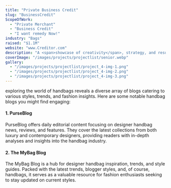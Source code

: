 ```yaml
---
title: "Private Business Credit"
slug: "BusinessCredit"
ScopeOfWork: 
  - "Private Merchant"
  - "Business Credit"
  - "I want remedy Now!"
industry: "Bags"
raised: "$1.1M"
website: "www.Creditor.com"
description: "A <span>showcase of creativity</span>, strategy, and results explore the projects that define us."
coverImage: "/images/projects/projectlist/senior.webp"
gallery:
  - "/images/projects/projectlist/project_4-img-1.png"
  - "/images/projects/projectlist/project_4-img-2.png"
  - "/images/projects/projectlist/project_4-img-3.png"
---
```



exploring the world of handbags reveals a diverse array of blogs catering to various styles, trends, and fashion insights. Here are some notable handbag blogs you might find engaging:

#### 1. PurseBlog
PurseBlog offers daily editorial content focusing on designer handbag news, reviews, and features. They cover the latest collections from both luxury and contemporary designers, providing readers with in-depth analyses and insights into the handbag industry.

#### 2. The MyBag Blog
The MyBag Blog is a hub for designer handbag inspiration, trends, and style guides. Packed with the latest trends, blogger styles, and, of course, handbags, it serves as a valuable resource for fashion enthusiasts seeking to stay updated on current styles.

